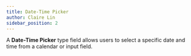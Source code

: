 ```yaml
---
title: Date-Time Picker
author: Claire Lin
sidebar_position: 2
---
```



A **Date-Time Picker** type field allows users to select a specific date and time from a calendar or input field.
